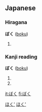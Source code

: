 ==Japanese==
===Hiragana===
'''ぼく''' ([[boku]])

# {{japdef|僕|[[I]] (male), [[manservant]]}}


===Kanji reading===
'''ぼく''' ([[boku]])

# {{japdef|卜|[[divining]], [[telling]] [[a]] [[fortune]], [[predicting]], [[choosing]], [[settling]], [[fixing]]}}
# {{japdef|目|[[eye]], [[look]], [[see]], [[division]]}}

[[Category:Hiragana|ほく']]
[[Category:Kanji reading|ほく']]

[[it:ぼく]]
[[fi:ぼく]]